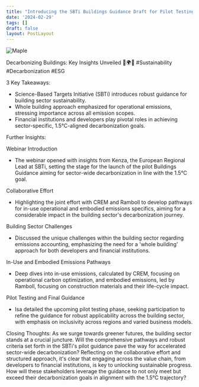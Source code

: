 ```yaml
---
title: "Introducing the SBTi Buildings Guidance Draft for Pilot Testing"
date: '2024-02-29'
tags: []
draft: false
layout: PostLayout
---
```


<div className="flex justify-center">
  <div className="my-1 w-full px-2 xl:my-1 xl:w-1/2 xl:px-2">
    <img src="https://img.youtube.com/vi/d6woo25QEE8/0.jpg" alt="Maple" className="mx-auto h-58 w-auto" />
  </div>
</div>

Decarbonizing Buildings: Key Insights Unveiled 🏢🌍💼 #Sustainability #Decarbonization #ESG

3 Key Takeaways:
- Science-Based Targets Initiative (SBTi) introduces robust guidance for building sector sustainability.
- Whole building approach emphasized for operational emissions, stressing importance across all emission scopes.
- Financial institutions and developers play pivotal roles in achieving sector-specific, 1.5°C-aligned decarbonization goals.

Further Insights:

Webinar Introduction
- The webinar opened with insights from Kenza, the European Regional Lead at SBTi, setting the stage for the launch of the pilot Buildings Guidance aiming for sector-wide decarbonization in line with the 1.5°C goal.

Collaborative Effort
- Highlighting the joint effort with CREM and Ramboll to develop pathways for in-use operational and embodied emissions specifics, aiming for a considerable impact in the building sector's decarbonization journey.

Building Sector Challenges
- Discussed the unique challenges within the building sector regarding emissions accounting, emphasizing the need for a 'whole building' approach for both developers and financial institutions.

In-Use and Embodied Emissions Pathways
- Deep dives into in-use emissions, calculated by CREM, focusing on operational carbon optimization, and embodied emissions, led by Ramboll, focusing on construction materials and their life-cycle impact.

Pilot Testing and Final Guidance
- Isa detailed the upcoming pilot testing phase, seeking participation to refine the guidance for robust applicability across the building sector, with emphasis on inclusivity across regions and varied business models.

Closing Thoughts:
As we surge towards greener futures, the building sector stands at a crucial juncture. Will the comprehensive pathways and robust criteria set forth in the SBTi's pilot guidance pave the way for accelerated sector-wide decarbonization? Reflecting on the collaborative effort and structured approach, it's clear that engaging across the value chain, from developers to financial institutions, is key to unlocking sustainable progress. How will these stakeholders leverage the guidance to not only meet but exceed their decarbonization goals in alignment with the 1.5°C trajectory?
